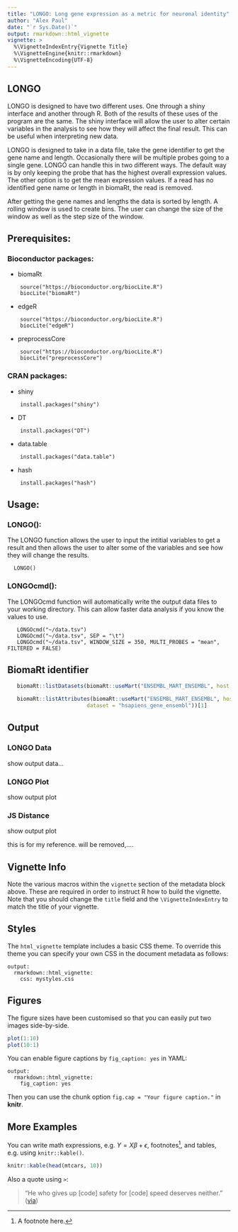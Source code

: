 ```yaml
---
title: "LONGO: Long gene expression as a metric for neuronal identity"
author: "Alex Paul"
date: "`r Sys.Date()`"
output: rmarkdown::html_vignette
vignette: >
  %\VignetteIndexEntry{Vignette Title}
  %\VignetteEngine{knitr::rmarkdown}
  %\VignetteEncoding{UTF-8}
---
```

## LONGO

LONGO is designed to have two different uses. One through a shiny interface and another through R. Both of the results of these uses of the program are the same. The shiny interface will allow the user to alter certain variables in the analysis to see how they will affect the final result. This can be useful when interpreting new data. 

LONGO is designed to take in a data file, take the gene identifier to get the gene name and length. Occasionally there will be multiple probes going to a single gene. LONGO can handle this in two different ways. The default way is by only keeping the probe that has the highest overall expression values. The other option is to get the mean expression values. If a read has no identified gene name or length in biomaRt, the read is removed. 

After getting the gene names and lengths the data is sorted by length. A rolling window is used to create bins. The user can change the size of the window as well as the step size of the window. 

## Prerequisites:

### Bioconductor packages:  
  - biomaRt  
```{} 
    source("https://bioconductor.org/biocLite.R")  
    biocLite("biomaRt")
```
  - edgeR  
```{}
    source("https://bioconductor.org/biocLite.R")  
    biocLite("edgeR")  
```
  - preprocessCore  
```{}
    source("https://bioconductor.org/biocLite.R")  
    biocLite("preprocessCore")
```  

###  CRAN packages:  
  - shiny  
```{}
    install.packages("shiny") 
```  
  - DT
```{}
    install.packages("DT") 
```
  - data.table
```{}
    install.packages("data.table") 
```
  - hash
```{}
    install.packages("hash") 
```
  
## Usage:

### LONGO():
The LONGO function allows the user to input the intitial variables to get a
result and then allows the user to alter some of the variables and see how 
they will change the results. 
```{}
  LONGO()
```

### LONGOcmd():
The LONGOcmd function will automatically write the output data files to your 
working directory. This can allow faster data analysis if you know the values
to use. 
```{}
   LONGOcmd("~/data.tsv")
   LONGOcmd("~/data.tsv", SEP = "\t")
   LONGOcmd("~/data.tsv", WINDOW_SIZE = 350, MULTI_PROBES = "mean", FILTERED = FALSE)
```


## BiomaRt identifier

```r
   biomaRt::listDatasets(biomaRt::useMart("ENSEMBL_MART_ENSEMBL", host = "www.ensembl.org"))[1]
```

```r
   biomaRt::listAttributes(biomaRt::useMart("ENSEMBL_MART_ENSEMBL", host = "www.ensembl.org",
                         dataset = "hsapiens_gene_ensembl"))[1]
```

## Output

### LONGO Data
show output data...

### LONGO Plot
show output plot

### JS Distance
show output plot








this is for my reference. will be removed,....


## Vignette Info

Note the various macros within the `vignette` section of the metadata block above. These are required in order to instruct R how to build the vignette. Note that you should change the `title` field and the `\VignetteIndexEntry` to match the title of your vignette.

## Styles

The `html_vignette` template includes a basic CSS theme. To override this theme you can specify your own CSS in the document metadata as follows:

    output: 
      rmarkdown::html_vignette:
        css: mystyles.css

## Figures

The figure sizes have been customised so that you can easily put two images side-by-side. 

```r
plot(1:10)
plot(10:1)
```

You can enable figure captions by `fig_caption: yes` in YAML:

    output:
      rmarkdown::html_vignette:
        fig_caption: yes

Then you can use the chunk option `fig.cap = "Your figure caption."` in **knitr**.

## More Examples

You can write math expressions, e.g. $Y = X\beta + \epsilon$, footnotes^[A footnote here.], and tables, e.g. using `knitr::kable()`.

```r
knitr::kable(head(mtcars, 10))
```

Also a quote using `>`:

> "He who gives up [code] safety for [code] speed deserves neither."
([via](https://twitter.com/hadleywickham/status/504368538874703872))

